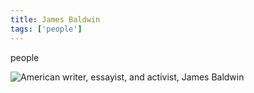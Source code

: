 ```yaml
---
title: James Baldwin
tags: ['people']
---
```


<NoteTag color="beige">people</NoteTag>

<div class="background-image">
  <img
    src = "people/james-baldwin.png"
    alt= "American writer, essayist, and activist, James Baldwin"
  />
</div>

